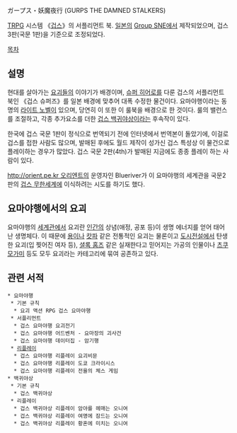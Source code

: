 ガープス・妖魔夜行 (GURPS THE DAMNED STALKERS)

[[TRPG]] 시스템 《[[겁스]]》의 서플리먼트 북. [[일본]]의 [[Group SNE]]에서 제작되었으며, 겁스 3판(국문 1판)을 기준으로 조정되었다.

[[목차]]
== 설명 ==
현대를 살아가는 [[요괴]]들의 이야기가 배경이며, [[슈퍼 히어로]]를 다룬 겁스의 서플리먼트 북인 《겁스 슈퍼즈》를 일본 배경에 맞추어 대폭 수정한 물건이다. 요마야행이라는 동명의 [[라이트 노벨]]이 있으며, 당연히 이 또한 이 룰북을 배경으로 한 것이다. 룰의 밸런스를 조절하고, 각종 추가요소를 더한 [[겁스 백귀야상]]이라는 후속작이 있다.

한국에 겁스 국문 1판이 정식으로 번역되기 전에 인터넷에서 번역본이 돌았기에, 이걸로 겁스를 접한 사람도 많으며, 발매된 후에도 월드 제작이 성가신 겁스 특성상 이 물건으로 플레이하는 경우가 많았다. 겁스 국문 2판(4th)가 발매된 지금에도 종종 플레이 하는 사람이 있다. 

[[http://orient.pe.kr 오리엔트]]의 운영자인 Blueriver가 이 요마야행의 세계관을 국문2판의 [[겁스 무한세계]]에 이식하려는 시도를 하기도 했다.

== 요마야행에서의 요괴 ==
요마야행의 [[세계관]]에서 요괴란 [[인간]]의 상념(애정, 공포 등)이 생명 에너지를 얻어 태어난 생명체다. 이 때문에 [[용]]이나 [[캇파]] 같은 전통적인 요괴는 물론이고 [[도시전설]]에서 탄생한 요괴(입 찢어진 여자 등), [[셜록 홈즈]] 같은 실재한다고 믿어지는 가공의 인물이나 [[츠쿠모가미]] 등도 모두 요괴라는 카테고리에 묶여 공존하고 있다.

== 관련 서적 ==
 * 요마야행
  * 기본 규칙
   * 요괴 액션 RPG 겁스 요마야행
  * 서플리먼트
   * 겁스 요마야행 요괴전기
   * 겁스 요마야행 어드벤처 - 요마장의 괴사건
   * 겁스 요마야행 데이터집 - 암기행
  * [[리플레이]]
   * 겁스 요마야행 리플레이 요괴비문
   * 겁스 요마야행 리플레이 도쿄 크라이시스
   * 겁스 요마야행 리플레이 전율의 체스 게임
 * 백귀야상
  * 기본 규칙
   * 겁스 백귀야상
  * 리플레이
   * 겁스 백귀야상 리플레이 암야를 헤매는 오니여
   * 겁스 백귀야상 리플레이 여명에 잠드는 오니여
   * 겁스 백귀야상 리플레이 황혼에 미치는 오니여
